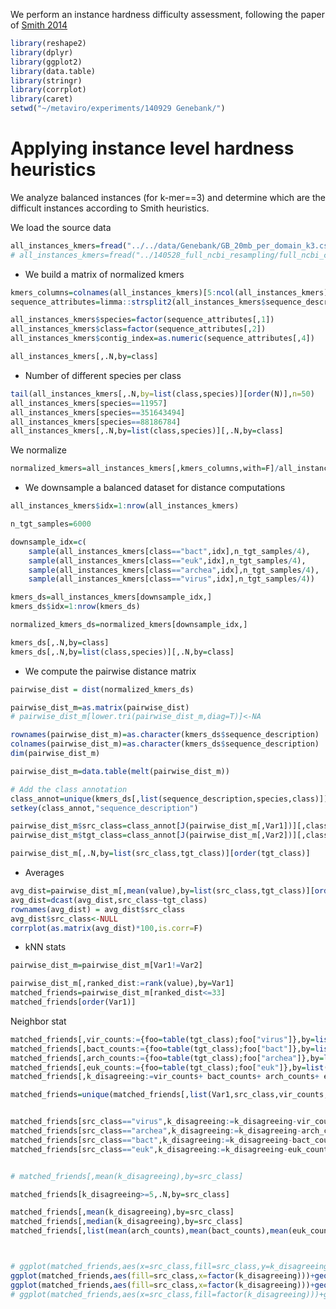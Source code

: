 We perform an instance hardness difficulty assessment, following the paper of [Smith 2014](x-devonthink-item://EB3EF18E-04E6-4FB9-9CE1-6F99C6156027)


```r
library(reshape2)
library(dplyr)
library(ggplot2)
library(data.table)
library(stringr)
library(corrplot)
library(caret)
setwd("~/metaviro/experiments/140929 Genebank/")

```


# Applying instance level hardness heuristics 

We analyze balanced instances (for k-mer==3) and determine which are the difficult instances according to Smith heuristics.

We load the source data 

```r
all_instances_kmers=fread("../../data/Genebank/GB_20mb_per_domain_k3.csv")
# all_instances_kmers=fread("../140528_full_ncbi_resampling/full_ncbi_contigs_4k_v2_3mers.csv")
```

* We build a matrix of normalized kmers 

```r

kmers_columns=colnames(all_instances_kmers)[5:ncol(all_instances_kmers)]
sequence_attributes=limma::strsplit2(all_instances_kmers$sequence_description,"_",fixed=T)

all_instances_kmers$species=factor(sequence_attributes[,1])
all_instances_kmers$class=factor(sequence_attributes[,2])
all_instances_kmers$contig_index=as.numeric(sequence_attributes[,4])

all_instances_kmers[,.N,by=class]
```

* Number of different species per class

```r
tail(all_instances_kmers[,.N,by=list(class,species)][order(N)],n=50)
all_instances_kmers[species==11957]
all_instances_kmers[species==351643494]
all_instances_kmers[species==88186784]
all_instances_kmers[,.N,by=list(class,species)][,.N,by=class]

```

We normalize
```r
normalized_kmers=all_instances_kmers[,kmers_columns,with=F]/all_instances_kmers$sequence_length

```

* We downsample a balanced dataset for distance computations

```r

all_instances_kmers$idx=1:nrow(all_instances_kmers)

n_tgt_samples=6000

downsample_idx=c(
	sample(all_instances_kmers[class=="bact",idx],n_tgt_samples/4),
	sample(all_instances_kmers[class=="euk",idx],n_tgt_samples/4),
	sample(all_instances_kmers[class=="archea",idx],n_tgt_samples/4),
	sample(all_instances_kmers[class=="virus",idx],n_tgt_samples/4))

kmers_ds=all_instances_kmers[downsample_idx,]
kmers_ds$idx=1:nrow(kmers_ds)

normalized_kmers_ds=normalized_kmers[downsample_idx,]

kmers_ds[,.N,by=class]
kmers_ds[,.N,by=list(class,species)][,.N,by=class]

```

* We compute the pairwise distance matrix 

```r
pairwise_dist = dist(normalized_kmers_ds)

pairwise_dist_m=as.matrix(pairwise_dist)
# pairwise_dist_m[lower.tri(pairwise_dist_m,diag=T)]<-NA

rownames(pairwise_dist_m)=as.character(kmers_ds$sequence_description)
colnames(pairwise_dist_m)=as.character(kmers_ds$sequence_description)
dim(pairwise_dist_m)

pairwise_dist_m=data.table(melt(pairwise_dist_m))

# Add the class annotation 
class_annot=unique(kmers_ds[,list(sequence_description,species,class)])
setkey(class_annot,"sequence_description")

pairwise_dist_m$src_class=class_annot[J(pairwise_dist_m[,Var1])][,class]
pairwise_dist_m$tgt_class=class_annot[J(pairwise_dist_m[,Var2])][,class]

pairwise_dist_m[,.N,by=list(src_class,tgt_class)][order(tgt_class)]

```


* Averages

```r
avg_dist=pairwise_dist_m[,mean(value),by=list(src_class,tgt_class)][order(V1)]
avg_dist=dcast(avg_dist,src_class~tgt_class)
rownames(avg_dist) = avg_dist$src_class
avg_dist$src_class<-NULL
corrplot(as.matrix(avg_dist)*100,is.corr=F)

```


* kNN stats 

```r

pairwise_dist_m=pairwise_dist_m[Var1!=Var2]

pairwise_dist_m[,ranked_dist:=rank(value),by=Var1]
matched_friends=pairwise_dist_m[ranked_dist<=33]
matched_friends[order(Var1)]


```


Neighbor stat 

```r
matched_friends[,vir_counts:={foo=table(tgt_class);foo["virus"]},by=list(Var1,src_class)]
matched_friends[,bact_counts:={foo=table(tgt_class);foo["bact"]},by=list(Var1,src_class)]
matched_friends[,arch_counts:={foo=table(tgt_class);foo["archea"]},by=list(Var1,src_class)]
matched_friends[,euk_counts:={foo=table(tgt_class);foo["euk"]},by=list(Var1,src_class)]
matched_friends[,k_disagreeing:=vir_counts+ bact_counts+ arch_counts+ euk_counts]

matched_friends=unique(matched_friends[,list(Var1,src_class,vir_counts, bact_counts, arch_counts, euk_counts,k_disagreeing)])


matched_friends[src_class=="virus",k_disagreeing:=k_disagreeing-vir_counts]
matched_friends[src_class=="archea",k_disagreeing:=k_disagreeing-arch_counts]
matched_friends[src_class=="bact",k_disagreeing:=k_disagreeing-bact_counts]
matched_friends[src_class=="euk",k_disagreeing:=k_disagreeing-euk_counts]


# matched_friends[,mean(k_disagreeing),by=src_class]

matched_friends[k_disagreeing>=5,.N,by=src_class]

matched_friends[,mean(k_disagreeing),by=src_class]
matched_friends[,median(k_disagreeing),by=src_class]
matched_friends[,list(mean(arch_counts),mean(bact_counts),mean(euk_counts),mean(vir_counts)),by=src_class][order(src_class)]



# ggplot(matched_friends,aes(x=src_class,fill=src_class,y=k_disagreeing))+geom_histogram()
ggplot(matched_friends,aes(fill=src_class,x=factor(k_disagreeing)))+geom_histogram()
ggplot(matched_friends,aes(fill=src_class,x=factor(k_disagreeing)))+geom_histogram()+facet_wrap(~src_class,ncol=1)
# ggplot(matched_friends,aes(x=src_class,fill=factor(k_disagreeing)))+geom_histogram()
```
